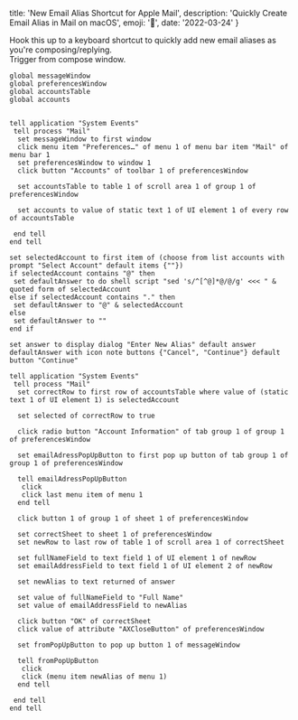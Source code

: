   title: 'New Email Alias Shortcut for Apple Mail',
  description: 'Quickly Create Email Alias in Mail on macOS',
  emoji: '🍏',
  date: '2022-03-24'
}

Hook this up to a keyboard shortcut to quickly add new email aliases as you're composing/replying.  
Trigger from compose window.

```applescript
global messageWindow
global preferencesWindow
global accountsTable
global accounts


tell application "System Events"
 tell process "Mail"
  set messageWindow to first window
  click menu item "Preferences…" of menu 1 of menu bar item "Mail" of menu bar 1
  set preferencesWindow to window 1
  click button "Accounts" of toolbar 1 of preferencesWindow
  
  set accountsTable to table 1 of scroll area 1 of group 1 of preferencesWindow
  
  set accounts to value of static text 1 of UI element 1 of every row of accountsTable
  
 end tell
end tell

set selectedAccount to first item of (choose from list accounts with prompt "Select Account" default items {""})
if selectedAccount contains "@" then
 set defaultAnswer to do shell script "sed 's/^[^@]*@/@/g' <<< " & quoted form of selectedAccount
else if selectedAccount contains "." then
 set defaultAnswer to "@" & selectedAccount
else
 set defaultAnswer to ""
end if

set answer to display dialog "Enter New Alias" default answer defaultAnswer with icon note buttons {"Cancel", "Continue"} default button "Continue"

tell application "System Events"
 tell process "Mail"
  set correctRow to first row of accountsTable where value of (static text 1 of UI element 1) is selectedAccount
  
  set selected of correctRow to true
  
  click radio button "Account Information" of tab group 1 of group 1 of preferencesWindow
  
  set emailAdressPopUpButton to first pop up button of tab group 1 of group 1 of preferencesWindow
  
  tell emailAdressPopUpButton
   click
   click last menu item of menu 1
  end tell
  
  click button 1 of group 1 of sheet 1 of preferencesWindow
  
  set correctSheet to sheet 1 of preferencesWindow
  set newRow to last row of table 1 of scroll area 1 of correctSheet
  
  set fullNameField to text field 1 of UI element 1 of newRow
  set emailAddressField to text field 1 of UI element 2 of newRow
  
  set newAlias to text returned of answer
  
  set value of fullNameField to "Full Name"
  set value of emailAddressField to newAlias
  
  click button "OK" of correctSheet
  click value of attribute "AXCloseButton" of preferencesWindow
  
  set fromPopUpButton to pop up button 1 of messageWindow
  
  tell fromPopUpButton
   click
   click (menu item newAlias of menu 1)
  end tell
  
 end tell
end tell
```
